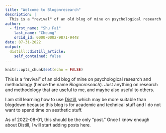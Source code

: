 ```yaml
---
title: "Welcome to Blogonresearch"
description: |
  This is a "revival" of an old blog of mine on psychological research and methodology.
author:
  - first_name: "Shu Fai"
    last_name: "Cheung"
    orcid_id: 0000-0002-9871-9448
date: 07-31-2022
output:
  distill::distill_article:
    self_contained: false
---
```


```r
knitr::opts_chunk$set(echo = FALSE)
```

This is a "revival" of an old blog of mine on psychological research and methodology
 (hence the name *Blogonreseach*). Just anything on research and methodology
 that are useful to me, and maybe also useful to others.

I am still learning how to use [Distill](https://rstudio.github.io/distill/),
which may be more suitable than
blogdown because this blog is
for academic and technical stuff and I do not want to spend time
on aesthetic stuff.

As of 2022-08-01, this should be the only "post."
Once I know enough about Distill, I will start adding posts here.
